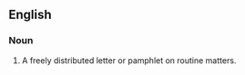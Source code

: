 ==English==
===Noun===
{{en-noun|sg=[[circular]] letter]]}} 
# A freely distributed letter or pamphlet on routine matters.